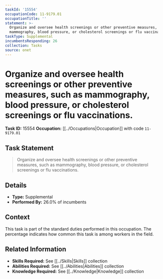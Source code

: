 ```yaml
---
taskId: '15554'
occupationCode: 11-9179.01
occupationTitle: ''
statement: >-
  Organize and oversee health screenings or other preventive measures, such as
  mammography, blood pressure, or cholesterol screenings or flu vaccinations.
taskType: Supplemental
incumbentsResponding: 26
collection: Tasks
source: onet
---
```

# Organize and oversee health screenings or other preventive measures, such as mammography, blood pressure, or cholesterol screenings or flu vaccinations.

**Task ID:** 15554
**Occupation:** [[../Occupations|Occupation]] with code `11-9179.01`

## Task Statement

> Organize and oversee health screenings or other preventive measures, such as mammography, blood pressure, or cholesterol screenings or flu vaccinations.

## Details

- **Type:** Supplemental
- **Performed By:** 26.0% of incumbents

## Context

This task is part of the standard duties performed in this occupation. The percentage indicates how common this task is among workers in the field.

## Related Information

- **Skills Required:** See [[../Skills|Skills]] collection
- **Abilities Required:** See [[../Abilities|Abilities]] collection
- **Knowledge Required:** See [[../Knowledge|Knowledge]] collection
